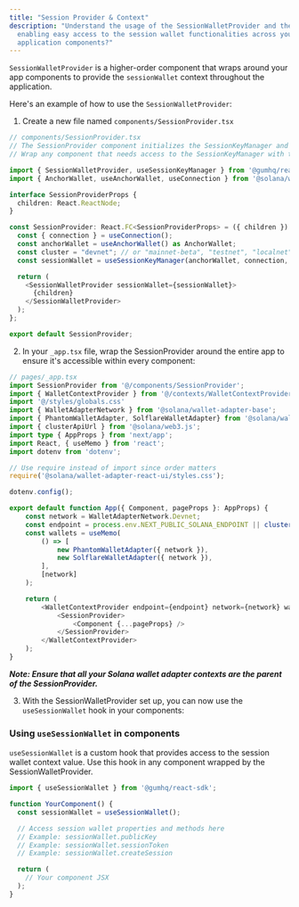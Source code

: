 ```yaml
---
title: "Session Provider & Context"
description: "Understand the usage of the SessionWalletProvider and the context it provides,
  enabling easy access to the session wallet functionalities across your
  application components?"
---
```


`SessionWalletProvider` is a higher-order component that wraps around your app components to provide the `sessionWallet` context throughout the application.

Here's an example of how to use the `SessionWalletProvider`:

1. Create a new file named `components/SessionProvider.tsx`

```typescript
// components/SessionProvider.tsx
// The SessionProvider component initializes the SessionKeyManager and provides it to its children via context.
// Wrap any component that needs access to the SessionKeyManager with this provider.

import { SessionWalletProvider, useSessionKeyManager } from '@gumhq/react-sdk';
import { AnchorWallet, useAnchorWallet, useConnection } from '@solana/wallet-adapter-react';

interface SessionProviderProps {
  children: React.ReactNode;
}

const SessionProvider: React.FC<SessionProviderProps> = ({ children }) => {
  const { connection } = useConnection();
  const anchorWallet = useAnchorWallet() as AnchorWallet;
  const cluster = "devnet"; // or "mainnet-beta", "testnet", "localnet"
  const sessionWallet = useSessionKeyManager(anchorWallet, connection, cluster);

  return (
    <SessionWalletProvider sessionWallet={sessionWallet}>
      {children}
    </SessionWalletProvider>
  );
};

export default SessionProvider;
```

2. In your `_app.tsx` file, wrap the SessionProvider around the entire app to ensure it's accessible within every component:

```typescript
// pages/_app.tsx
import SessionProvider from '@/components/SessionProvider';
import { WalletContextProvider } from '@/contexts/WalletContextProvider';
import '@/styles/globals.css'
import { WalletAdapterNetwork } from '@solana/wallet-adapter-base';
import { PhantomWalletAdapter, SolflareWalletAdapter} from '@solana/wallet-adapter-wallets';
import { clusterApiUrl } from '@solana/web3.js';
import type { AppProps } from 'next/app';
import React, { useMemo } from 'react';
import dotenv from 'dotenv';

// Use require instead of import since order matters
require('@solana/wallet-adapter-react-ui/styles.css');

dotenv.config();

export default function App({ Component, pageProps }: AppProps) {
    const network = WalletAdapterNetwork.Devnet;
    const endpoint = process.env.NEXT_PUBLIC_SOLANA_ENDPOINT || clusterApiUrl(network);
    const wallets = useMemo(
        () => [
            new PhantomWalletAdapter({ network }),
            new SolflareWalletAdapter({ network }),
        ],
        [network]
    );

    return (
        <WalletContextProvider endpoint={endpoint} network={network} wallets={wallets} >
            <SessionProvider>
                <Component {...pageProps} />
            </SessionProvider>
        </WalletContextProvider>
    );
}
```

_**Note: Ensure that all your Solana wallet adapter contexts are the parent of the SessionProvider.**_

3. With the SessionWalletProvider set up, you can now use the `useSessionWallet` hook in your components:

### Using `useSessionWallet` in components

`useSessionWallet` is a custom hook that provides access to the session wallet context value. Use this hook in any component wrapped by the SessionWalletProvider.

```typescript
import { useSessionWallet } from '@gumhq/react-sdk';

function YourComponent() {
  const sessionWallet = useSessionWallet();

  // Access session wallet properties and methods here
  // Example: sessionWallet.publicKey
  // Example: sessionWallet.sessionToken
  // Example: sessionWallet.createSession

  return (
    // Your component JSX
  );
}
```
